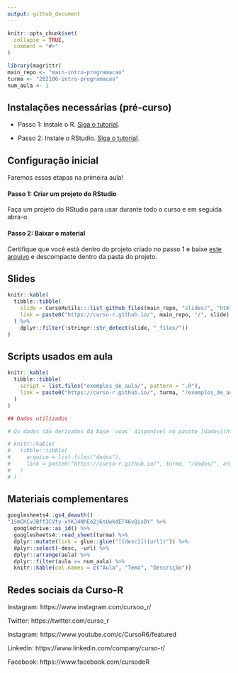 ```yaml
---
output: github_document
---
```


<!-- README.md is generated from README.Rmd. Please edit that file -->

```r
knitr::opts_chunk$set(
  collapse = TRUE,
  comment = "#>"
)

library(magrittr)
main_repo <- "main-intro-programacao"
turma <- "202106-intro-programacao"
num_aula <- 1
```



## Instalações necessárias (pré-curso)

- Passo 1: Instale o R. [Siga o tutorial](https://livro.curso-r.com/1-1-instalacao-do-r.html).

- Passo 2: Instale o RStudio. [Siga o tutorial](https://livro.curso-r.com/1-2-instalacao-do-rstudio.html).

## Configuração inicial

Faremos essas etapas na primeira aula!

#### Passo 1: Criar um projeto do RStudio

Faça um projeto do RStudio para usar durante todo o curso e em seguida abra-o.

#### Passo 2: Baixar o material

Certifique que você está dentro do projeto criado no passo 1 e baixe [este arquivo](https://github.com/curso-r/main-intro-programacao/raw/master/material_do_curso.zip) e descompacte dentro da pasta do projeto.


## Slides

```r
knitr::kable(
  tibble::tibble(
    slide = CursoRutils:::list_github_files(main_repo, "slides/", "html"),
    link = paste0("https://curso-r.github.io/", main_repo, "/", slide)
  ) %>% 
    dplyr::filter(!stringr::str_detect(slide, "_files/"))
)
```

## Scripts usados em aula

```r
knitr::kable(
  tibble::tibble(
    script = list.files("exemplos_de_aula/", pattern = ".R"),
    link = paste0("https://curso-r.github.io/", turma, "/exemplos_de_aula/", script)
  )
)
```




```r
## Dados utilizados

# Os dados são derivados da base `voos` disponível no pacote [dados](https://cienciadedatos.github.io/dados/).

# knitr::kable(
#   tibble::tibble(
#     arquivo = list.files("dados"),
#     link = paste0("https://curso-r.github.io/", turma, "/dados/", arquivo)
#   )
# )
```



## Materiais complementares


```r
googlesheets4::gs4_deauth()
"1SmCKCvJBff3CVty-xYKJ4NhEo2j6sUwkdET46vQisDY" %>% 
  googledrive::as_id() %>% 
  googlesheets4::read_sheet(turma) %>%
  dplyr::mutate(link = glue::glue("[{desc}]({url})")) %>%
  dplyr::select(-desc, -url) %>%
  dplyr::arrange(aula) %>% 
  dplyr::filter(aula <= num_aula) %>% 
  knitr::kable(col.names = c("Aula", "Tema", "Descrição")) 

```



## Redes sociais da Curso-R

Instagram: https://www.instagram.com/cursoo_r/

Twitter: https://twitter.com/curso_r

Instagram: https://www.youtube.com/c/CursoR6/featured

Linkedin: https://www.linkedin.com/company/curso-r/

Facebook: https://www.facebook.com/cursodeR


